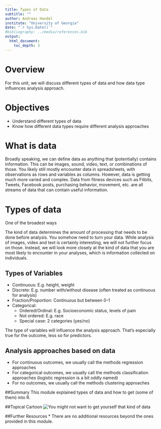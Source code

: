 ---
title: Types of Data
subtitle: ""
author: Andreas Handel
institute: "University of Georgia"
date: "`r Sys.Date()`"
#bibliography: ../media/references.bib
output: 
  html_document:
    toc_depth: 3
---

# Overview

For this unit, we will discuss different types of data and how data type influences analysis approach.


# Objectives

*	Understand different types of data 
*	Know how different data types require different analysis approaches


# What is data

Broadly speaking, we can define data as anything that (potentially) contains information. This can be images, sound, video, text, or combinations of those. You likely still mostly encounter data in spreadsheets, with observations as rows and variables as columns. However, data is getting much more varied and complex. Data from fitness devices such as Fitbits, Tweets, Facebook posts, purchasing behavior, movement, etc. are all streams of data that can contain useful information.

# Types of data

One of the broadest ways


The kind of data determines the amount of processing that needs to be done before analysis. You somehow need to turn your data. 
While analysis of images, video and text is certainly interesting, we will not further focus on those. Instead, we will look more closely at the kind of data that you are most likely to encounter in your analyses, which is information collected on individuals.



## Types of Variables
* Continuous: E.g. height, weight
* Discrete: E.g. number with/without disease (often treated as continuous for analysis)
* Fraction/Proportion: Continuous but between 0-1
* Categorical:
    * Ordered/Ordinal: E.g. Socioeconomic status, levels of pain
    * Not ordered: E.g. race    
    * Special case: 2 categories (yes/no)

The type of variables will influence the analysis approach. That's especially true for the outcome, less so for predictors.

## Analysis approaches based on data
* For continuous outcomes, we usually call the methods regression approaches
* For categorical outcomes, we usually call the methods classification approaches (logistic regression is a bit oddly named)
* For no outcomes, we usually call the methods clustering approaches




##Summary
This module explained types of data and how to get (some of them) into R.



##Topical Cartoon
![You might not want to get yourself that kind of data](../media/dilbert_wrongdata.gif)

##Further Resources
* There are no additional resources beyond the ones provided in this module.
